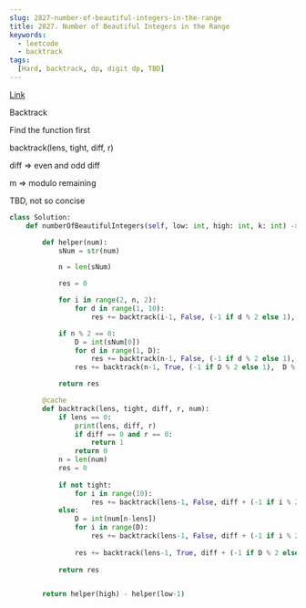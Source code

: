 ```yaml
---
slug: 2827-number-of-beautiful-integers-in-the-range
title: 2827. Number of Beautiful Integers in the Range
keywords:
  - leetcode
  - backtrack
tags:
  [Hard, backtrack, dp, digit dp, TBD]
---
```


[Link](https://leetcode.com/problems/number-of-beautiful-integers-in-the-range/description/)

Backtrack

Find the function first

backtrack(lens, tight, diff, r)

diff => even and odd diff

m => modulo remaining

TBD, not so concise

```python
class Solution:
    def numberOfBeautifulIntegers(self, low: int, high: int, k: int) -> int:

        def helper(num):
            sNum = str(num)

            n = len(sNum)

            res = 0

            for i in range(2, n, 2):
                for d in range(1, 10):
                    res += backtrack(i-1, False, (-1 if d % 2 else 1),  d % k, sNum)

            if n % 2 == 0:
                D = int(sNum[0])
                for d in range(1, D):
                    res += backtrack(n-1, False, (-1 if d % 2 else 1),  d % k, sNum)
                res += backtrack(n-1, True, (-1 if D % 2 else 1),  D % k, sNum)

            return res

        @cache
        def backtrack(lens, tight, diff, r, num):
            if lens == 0:
                print(lens, diff, r)
                if diff == 0 and r == 0:
                    return 1
                return 0
            n = len(num)
            res = 0
            
            if not tight:
                for i in range(10):
                    res += backtrack(lens-1, False, diff + (-1 if i % 2 else 1),  (r * 10 + i) % k, num)
            else:
                D = int(num[n-lens])
                for i in range(D):
                    res += backtrack(lens-1, False, diff + (-1 if i % 2 else 1),  (r * 10 + i) % k, num)
            
                res += backtrack(lens-1, True, diff + (-1 if D % 2 else 1),  (r * 10 + D) % k, num)
            
            return res


        return helper(high) - helper(low-1)
```

